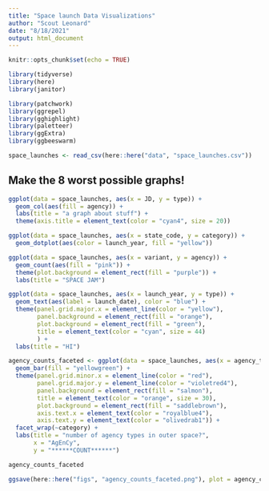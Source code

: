 ```yaml
---
title: "Space launch Data Visualizations"
author: "Scout Leonard"
date: "8/18/2021"
output: html_document
---
```


```r
knitr::opts_chunk$set(echo = TRUE)

library(tidyverse)
library(here)
library(janitor)

library(patchwork)
library(ggrepel)
library(gghighlight)
library(paletteer)
library(ggExtra)
library(ggbeeswarm)

space_launches <- read_csv(here::here("data", "space_launches.csv"))
```
## Make the 8 worst possible graphs! 

```r
ggplot(data = space_launches, aes(x = JD, y = type)) +
  geom_col(aes(fill = agency)) +
  labs(title = "a graph about stuff") +
  theme(axis.title = element_text(color = "cyan4", size = 20))
```

```r
ggplot(data = space_launches, aes(x = state_code, y = category)) +
  geom_dotplot(aes(color = launch_year, fill = "yellow"))
```

```r
ggplot(data = space_launches, aes(x = variant, y = agency)) +
  geom_count(aes(fill = "pink")) +
  theme(plot.background = element_rect(fill = "purple")) +
  labs(title = "SPACE JAM")
```

```r
ggplot(data = space_launches, aes(x = launch_year, y = type)) +
  geom_text(aes(label = launch_date), color = "blue") +
  theme(panel.grid.major.x = element_line(color = "yellow"),
        panel.background = element_rect(fill = "orange"),
        plot.background = element_rect(fill = "green"),
        title = element_text(color = "cyan", size = 44)
        ) +
  labs(title = "HI")

```

```r
agency_counts_faceted <- ggplot(data = space_launches, aes(x = agency_type)) +
  geom_bar(fill = "yellowgreen") +
  theme(panel.grid.minor.x = element_line(color = "red"),
        panel.grid.major.y = element_line(color = "violetred4"),
        panel.background = element_rect(fill = "salmon"),
        title = element_text(color = "orange", size = 30),
        plot.background = element_rect(fill = "saddlebrown"),
        axis.text.x = element_text(color = "royalblue4"),
        axis.text.y = element_text(color = "olivedrab1")) +
  facet_wrap(~category) +
  labs(title = "number of agency types in outer space?",
       x = "AgEnCy",
       y = "******COUNT******")

agency_counts_faceted

ggsave(here::here("figs", "agency_counts_faceted.png"), plot = agency_counts_faceted)
```
